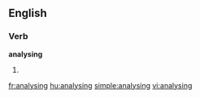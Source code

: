 
==English==

===Verb===
'''analysing'''

# {{present participle of|[[analyse]]}}

[[fr:analysing]]
[[hu:analysing]]
[[simple:analysing]]
[[vi:analysing]]